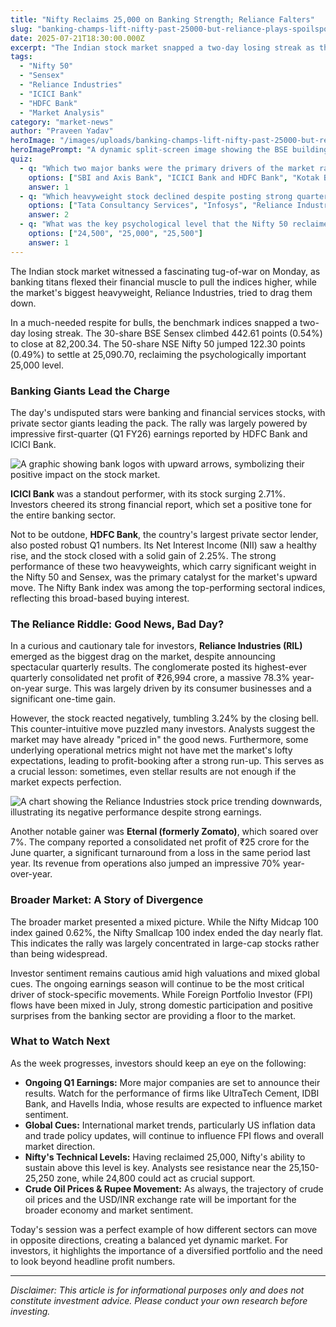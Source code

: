 ```yaml
---
title: "Nifty Reclaims 25,000 on Banking Strength; Reliance Falters"
slug: "banking-champs-lift-nifty-past-25000-but-reliance-plays-spoilsport"
date: 2025-07-21T18:30:00.000Z
excerpt: "The Indian stock market snapped a two-day losing streak as the Nifty 50 closed above the crucial 25,000 mark. The rally was powered by stellar Q1 earnings from ICICI Bank and HDFC Bank, but a sharp fall in heavyweight Reliance Industries capped the gains."
tags:
  - "Nifty 50"
  - "Sensex"
  - "Reliance Industries"
  - "ICICI Bank"
  - "HDFC Bank"
  - "Market Analysis"
category: "market-news"
author: "Praveen Yadav"
heroImage: "/images/uploads/banking-champs-lift-nifty-past-25000-but-reliance-plays-spoilsport/hero-image.jpg"
heroImagePrompt: "A dynamic split-screen image showing the BSE building in Mumbai on one side and the Reliance Industries logo on the other, symbolizing the market's tug-of-war."
quiz:
  - q: "Which two major banks were the primary drivers of the market rally on July 21, 2025?"
    options: ["SBI and Axis Bank", "ICICI Bank and HDFC Bank", "Kotak Bank and IndusInd Bank"]
    answer: 1
  - q: "Which heavyweight stock declined despite posting strong quarterly profits?"
    options: ["Tata Consultancy Services", "Infosys", "Reliance Industries"]
    answer: 2
  - q: "What was the key psychological level that the Nifty 50 reclaimed during the day's trading session?"
    options: ["24,500", "25,000", "25,500"]
    answer: 1
---
```


The Indian stock market witnessed a fascinating tug-of-war on Monday, as banking titans flexed their financial muscle to pull the indices higher, while the market's biggest heavyweight, Reliance Industries, tried to drag them down.

In a much-needed respite for bulls, the benchmark indices snapped a two-day losing streak. The 30-share BSE Sensex climbed 442.61 points (0.54%) to close at 82,200.34. The 50-share NSE Nifty 50 jumped 122.30 points (0.49%) to settle at 25,090.70, reclaiming the psychologically important 25,000 level.

### Banking Giants Lead the Charge

The day's undisputed stars were banking and financial services stocks, with private sector giants leading the pack. The rally was largely powered by impressive first-quarter (Q1 FY26) earnings reported by HDFC Bank and ICICI Bank.

![A graphic showing bank logos with upward arrows, symbolizing their positive impact on the stock market.](/images/uploads/banking-champs-lift-nifty-past-25000-but-reliance-plays-spoilsport/banking-stocks-rally.png)

**ICICI Bank** was a standout performer, with its stock surging 2.71%. Investors cheered its strong financial report, which set a positive tone for the entire banking sector.

Not to be outdone, **HDFC Bank**, the country's largest private sector lender, also posted robust Q1 numbers. Its Net Interest Income (NII) saw a healthy rise, and the stock closed with a solid gain of 2.25%. The strong performance of these two heavyweights, which carry significant weight in the Nifty 50 and Sensex, was the primary catalyst for the market's upward move. The Nifty Bank index was among the top-performing sectoral indices, reflecting this broad-based buying interest.

### The Reliance Riddle: Good News, Bad Day?

In a curious and cautionary tale for investors, **Reliance Industries (RIL)** emerged as the biggest drag on the market, despite announcing spectacular quarterly results. The conglomerate posted its highest-ever quarterly consolidated net profit of ₹26,994 crore, a massive 78.3% year-on-year surge. This was largely driven by its consumer businesses and a significant one-time gain.

However, the stock reacted negatively, tumbling 3.24% by the closing bell. This counter-intuitive move puzzled many investors. Analysts suggest the market may have already "priced in" the good news. Furthermore, some underlying operational metrics might not have met the market's lofty expectations, leading to profit-booking after a strong run-up. This serves as a crucial lesson: sometimes, even stellar results are not enough if the market expects perfection.

![A chart showing the Reliance Industries stock price trending downwards, illustrating its negative performance despite strong earnings.](/images/uploads/banking-champs-lift-nifty-past-25000-but-reliance-plays-spoilsport/reliance-stock-decline.png)

Another notable gainer was **Eternal (formerly Zomato)**, which soared over 7%. The company reported a consolidated net profit of ₹25 crore for the June quarter, a significant turnaround from a loss in the same period last year. Its revenue from operations also jumped an impressive 70% year-over-year.

### Broader Market: A Story of Divergence

The broader market presented a mixed picture. While the Nifty Midcap 100 index gained 0.62%, the Nifty Smallcap 100 index ended the day nearly flat. This indicates the rally was largely concentrated in large-cap stocks rather than being widespread.

Investor sentiment remains cautious amid high valuations and mixed global cues. The ongoing earnings season will continue to be the most critical driver of stock-specific movements. While Foreign Portfolio Investor (FPI) flows have been mixed in July, strong domestic participation and positive surprises from the banking sector are providing a floor to the market.

### What to Watch Next

As the week progresses, investors should keep an eye on the following:

*   **Ongoing Q1 Earnings:** More major companies are set to announce their results. Watch for the performance of firms like UltraTech Cement, IDBI Bank, and Havells India, whose results are expected to influence market sentiment.
*   **Global Cues:** International market trends, particularly US inflation data and trade policy updates, will continue to influence FPI flows and overall market direction.
*   **Nifty's Technical Levels:** Having reclaimed 25,000, Nifty's ability to sustain above this level is key. Analysts see resistance near the 25,150-25,250 zone, while 24,800 could act as crucial support.
*   **Crude Oil Prices & Rupee Movement:** As always, the trajectory of crude oil prices and the USD/INR exchange rate will be important for the broader economy and market sentiment.

Today's session was a perfect example of how different sectors can move in opposite directions, creating a balanced yet dynamic market. For investors, it highlights the importance of a diversified portfolio and the need to look beyond headline profit numbers.

***

*Disclaimer: This article is for informational purposes only and does not constitute investment advice. Please conduct your own research before investing.*